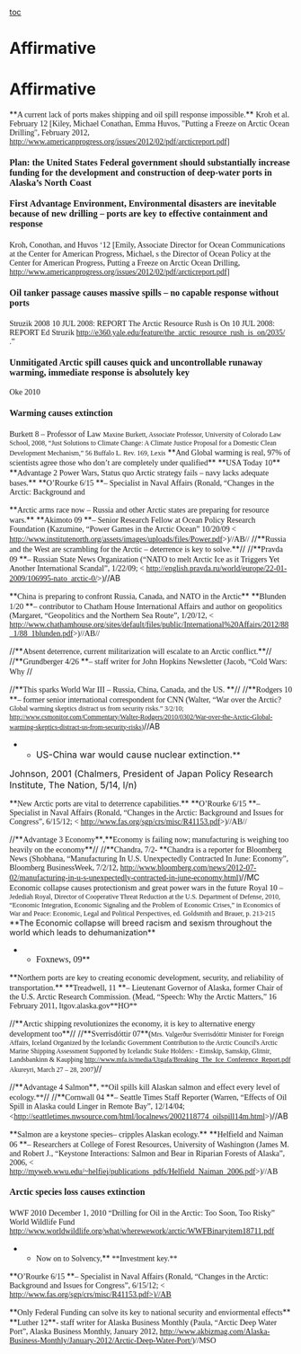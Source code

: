 [[toc]]
=Affirmative= 

=Affirmative= 
<span style="text-align: justify;">**<span style="font-family: 'Times New Roman','serif';">A current lack of ports makes shipping and oil spill response impossible.</span>**</span>
<span style="font-family: 'Times New Roman','serif';">Kroh et al. February 12 [Kiley, Michael Conathan, Emma Huvos, "Putting a Freeze on Arctic Ocean Drilling", February 2012, http://www.americanprogress.org/issues/2012/02/pdf/arcticreport.pdf]</span>
====<span style="font-family: 'Times New Roman','serif'; font-size: 16px; text-align: justify;">Plan: the United States Federal government should substantially increase funding for the development and construction of deep-water ports in Alaska’s North Coast</span>==== 
====<span style="font-family: 'Times New Roman','serif'; font-size: 16px; text-align: justify;">First Advantage Environment, Environmental disasters are inevitable because of new drilling – ports are key to effective containment and response</span>==== 
<span style="font-family: 'Times New Roman','serif'; text-align: justify;">Kroh, Conothan, and Huvos ‘12</span>
<span style="font-family: 'Times New Roman','serif'; text-align: justify;">[Emily, Associate Director for Ocean Communications at the Center for American Progress, Michael, s the Director of Ocean Policy at the Center for American Progress, Putting a Freeze on Arctic Ocean Drilling, http://www.americanprogress.org/issues/2012/02/pdf/arcticreport.pdf]</span>
====<span style="font-family: 'Times New Roman','serif'; font-size: 16px; text-align: justify;">Oil tanker passage causes massive spills – no capable response without ports</span>==== 
<span style="font-family: 'Times New Roman','serif'; text-align: justify;">Struzik 2008</span>
<span style="font-family: 'Times New Roman','serif'; text-align: justify;">10 JUL 2008: REPORT The Arctic Resource Rush is On 10 JUL 2008: REPORT Ed Struzik http://e360.yale.edu/feature/the_arctic_resource_rush_is_on/2035/</span>
<span style="font-family: 'Times New Roman','serif'; text-align: justify;">.”</span>
====<span style="font-family: 'Times New Roman','serif'; font-size: 16px; text-align: justify;">Unmitigated Arctic spill causes quick and uncontrollable runaway warming, immediate response is absolutely key</span>==== 
<span style="font-family: 'Times New Roman','serif'; text-align: justify;">Oke 2010</span>
====<span style="font-family: 'Times New Roman','serif'; font-size: 16px; text-align: justify;">Warming causes extinction</span>==== 
<span style="font-family: 'Times New Roman','serif'; text-align: justify;">Burkett 8 – Professor of Law</span>
<span style="font-family: 'Times New Roman','serif'; font-size: 12px; text-align: justify;">Maxine Burkett, Associate Professor, University of Colorado Law School, 2008, “Just Solutions to Climate Change: A Climate Justice Proposal for a Domestic Clean Development Mechanism,” 56 Buffalo L. Rev. 169, Lexis</span>
<span style="text-align: justify;">**<span style="font-family: 'Times New Roman','serif';">And Global warming is real, 97% of scientists agree those who don’t are completely under qualified</span>**</span>
<span style="text-align: justify;">**<span style="font-family: 'Times New Roman','serif';">USA Today 10</span>**</span>
<span style="text-align: justify;"> </span>
<span style="text-align: justify;">**<span style="font-family: 'Times New Roman','serif';">Advantage 2 Power Wars, Status quo Arctic strategy fails – navy lacks adequate bases.</span>**</span>
<span style="text-align: justify;">**<span style="font-family: 'Times New Roman','serif';">O’Rourke 6/15 </span>**<span style="font-family: 'Times New Roman','serif';">– Specialist in Naval Affairs (Ronald, “Changes in the Arctic: Background and </span></span>

<span style="text-align: justify;">**<span style="font-family: 'Times New Roman','serif';">Arctic arms race now – Russia and other Arctic states are preparing for resource wars.</span>**</span>
<span style="text-align: justify;">**<span style="font-family: 'Times New Roman','serif';">Akimoto 09 </span>**<span style="font-family: 'Times New Roman','serif';">– Senior Research Fellow at Ocean Policy Research Foundation (Kazumine, “Power Games in the Arctic Ocean” 10/20/09 < http://www.institutenorth.org/assets/images/uploads/files/Power.pdf>)//AB//</span></span>
<span style="font-family: 'Times New Roman','serif'; text-align: justify;"> </span>
//<span style="text-align: justify;">**<span style="font-family: 'Times New Roman','serif';">Russia and the West are scrambling for the Arctic – deterrence is key to solve.</span>**</span>//
//<span style="text-align: justify;">**<span style="font-family: 'Times New Roman','serif';">Pravda 09 </span>**<span style="font-family: 'Times New Roman','serif';">– Russian State News Organization (“NATO to melt Arctic Ice as it Triggers Yet Another International Scandal”, 1/22/09; < http://english.pravda.ru/world/europe/22-01-2009/106995-nato_arctic-0/>)</span></span>//AB

<span style="text-align: justify;">**<span style="font-family: 'Times New Roman','serif';">China is preparing to confront Russia, Canada, and NATO in the Arctic</span>**</span>
<span style="text-align: justify;">**<span style="font-family: 'Times New Roman','serif';">Blunden 1/20 </span>**<span style="font-family: 'Times New Roman','serif';">– contributor to Chatham House International Affairs and author on geopolitics (Margaret, “Geopolitics and the Northern Sea Route”, 1/20/12, < http://www.chathamhouse.org/sites/default/files/public/International%20Affairs/2012/88_1/88_1blunden.pdf>)//AB//</span></span>

//<span style="text-align: justify;">**<span style="font-family: 'Times New Roman','serif';">Absent deterrence, current militarization will escalate to an Arctic conflict.</span>**</span>//
//<span style="text-align: justify;">**<span style="font-family: 'Times New Roman','serif';">Grundberger 4/26 </span>**<span style="font-family: 'Times New Roman','serif';">– staff writer for John Hopkins Newsletter (Jacob, “Cold Wars: Why </span></span>//

//<span style="text-align: justify;">**<span style="font-family: 'Times New Roman','serif';">This sparks World War III – Russia, China, Canada, and the US. </span>**</span>//
//<span style="text-align: justify;">**<span style="font-family: 'Times New Roman','serif';">Rodgers 10 </span>**<span style="font-family: 'Times New Roman','serif';">– former senior international correspondent for CNN (Walter, “War over the Arctic? </span><span style="font-family: 'Times New Roman','serif'; font-size: 12px;">Global warming skeptics distract us from security risks.” 3/2/10; [[http://www.csmonitor.com/Commentary/Walter-Rodgers/2010/0302/War-over-the-Arctic-Global-warming-skeptics-distract-us-from-security-risks]])</span></span>//AB

**<span style="font-size: 16px;">US-China war would cause nuclear extinction.</span>**
<span style="font-size: 16px;">Johnson, 2001 (Chalmers, President of Japan Policy Research Institute, The Nation, 5/14, l/n)</span>

<span style="text-align: justify;">**<span style="font-family: 'Times New Roman','serif';">New Arctic ports are vital to deterrence capabilities.</span>**</span>
<span style="text-align: justify;">**<span style="font-family: 'Times New Roman','serif';">O’Rourke 6/15 </span>**<span style="font-family: 'Times New Roman','serif';">– Specialist in Naval Affairs (Ronald, “Changes in the Arctic: Background and Issues for Congress”, 6/15/12; < http://www.fas.org/sgp/crs/misc/R41153.pdf>)//AB//</span></span>

//<span style="text-align: justify;">**<span style="font-family: 'Times New Roman','serif';">Advantage 3 Economy</span>**<span style="font-family: 'Times New Roman','serif';">,</span>**<span style="font-family: 'Times New Roman','serif';">Economy is failing now; manufacturing is weighing too heavily on the economy</span>**</span>//
//<span style="text-align: justify;">**<span style="font-family: 'Times New Roman','serif';">Chandra, 7/2- </span>**<span style="font-family: 'Times New Roman','serif';">Chandra is a reporter for Bloomberg News (Shobhana, “Manufacturing In U.S. Unexpectedly Contracted In June: Economy”, Bloomberg BusinessWeek, 7/2/12, [[http://www.bloomberg.com/news/2012-07-02/manufacturing-in-u-s-unexpectedly-contracted-in-june-economy.html]])</span></span>//MC
<span style="font-family: 'Times New Roman','serif'; text-align: justify;">Economic collapse causes protectionism and great power wars in the future</span>
<span style="text-align: justify;"><span style="font-family: 'Times New Roman','serif';">Royal 10 – </span><span style="font-family: 'Times New Roman','serif'; font-size: 12px;">Jedediah Royal, Director of Cooperative Threat Reduction at the U.S. Department of Defense, 2010, “Economic Integration, Economic Signaling and the Problem of Economic Crises,” in Economics of War and Peace: Economic, Legal and Political Perspectives, ed. Goldsmith and Brauer, p. 213-215</span></span>
<span style="text-align: justify;">**The Economic collapse will breed racism and sexism throughout the world which leads to dehumanization**</span>
**<span style="font-family: 'Times New Roman','serif'; font-size: 16px;">Foxnews, 09</span>**

<span style="text-align: justify;">**<span style="font-family: 'Times New Roman','serif';">Northern ports are key to creating economic development, security, and reliability of transportation.</span>**</span>
<span style="text-align: justify;">**<span style="font-family: 'Times New Roman','serif';">Treadwell, 11 </span>**<span style="font-family: 'Times New Roman','serif';">– Lieutenant Governor of Alaska, former Chair of the U.S. Arctic Research Commission. (Mead, “Speech: Why the Arctic Matters,” 16 February 2011, ltgov.alaska.gov**HO**</span></span>

//<span style="text-align: justify;">**<span style="font-family: 'Times New Roman','serif';">Arctic shipping revolutionizes the economy, it is key to alternative energy development too</span>**</span>//
//<span style="text-align: justify;">**<span style="font-family: 'Times New Roman','serif';">Sverrisdóttir 07</span>**<span style="font-family: 'Times New Roman','serif';">(</span><span style="font-family: 'Times New Roman','serif'; font-size: 12px;">Mrs. Valgerður Sverrisdóttir Minister for Foreign Affairs, Iceland Organized by the Icelandic Government Contribution to the Arctic Council's Arctic Marine Shipping Assessment Supported by Icelandic Stake Holders: - Eimskip, Samskip, Glitnir, Landsbankinn & Kaupþing [[http://www.mfa.is/media/Utgafa/Breaking_The_Ice_Conference_Report.pdf]] Akureyri, March 27 – 28, 2007</span><span style="font-family: 'Times New Roman','serif';">)</span></span>//


//<span style="text-align: justify;">**<span style="font-family: 'Times New Roman','serif';">Advantage 4 Salmon</span>**<span style="font-family: 'Times New Roman','serif';">, **Oil spills kill Alaskan salmon and effect every level of ecology.**</span></span>//
//<span style="text-align: justify;">**<span style="font-family: 'Times New Roman','serif';">Cornwall 04 </span>**<span style="font-family: 'Times New Roman','serif';">– Seattle Times Staff Reporter (Warren, “Effects of Oil Spill in Alaska could Linger in Remote Bay”, 12/14/04; <http://seattletimes.nwsource.com/html/localnews/2002118774_oilspill14m.html>)</span></span>//AB

<span style="text-align: justify;">**<span style="font-family: 'Times New Roman','serif';">Salmon are a keystone species– cripples Alaskan ecology.</span>**</span>
<span style="text-align: justify;">**<span style="font-family: 'Times New Roman','serif';">Helfield and Naiman 06 </span>**<span style="font-family: 'Times New Roman','serif';">– Researchers at College of Forest Resources, University of Washington (James M. and Robert J., “Keystone Interactions: Salmon and Bear in Riparian Forests of Alaska”, 2006, < http://myweb.wwu.edu/~helfiej/publications_pdfs/Helfield_Naiman_2006.pdf>)//AB</span></span>
====<span style="font-family: 'Times New Roman','serif'; font-size: 16px; text-align: justify;">Arctic species loss causes extinction</span>==== 
<span style="font-family: 'Times New Roman','serif'; text-align: justify;">WWF 2010</span>
<span style="font-family: 'Times New Roman','serif'; text-align: justify;">December 1, 2010 “Drilling for Oil in the Arctic: Too Soon, Too Risky” World Wildlife Fund http://www.worldwildlife.org/what/wherewework/arctic/WWFBinaryitem18711.pdf</span>
**<span style="font-family: 'Times New Roman','serif';">Now on to Solvency,</span>**<span style="font-family: 'Times New Roman','serif';"> **Investment key.**</span>
<span style="text-align: justify;">**<span style="font-family: 'Times New Roman','serif';">O’Rourke 6/15 </span>**<span style="font-family: 'Times New Roman','serif';">– Specialist in Naval Affairs (Ronald, “Changes in the Arctic: Background and Issues for Congress”, 6/15/12; < [[http://www.fas.org/sgp/crs/misc/R41153.pdf%3e%29/AB|http://www.fas.org/sgp/crs/misc/R41153.pdf>)//AB]]</span></span>

<span style="text-align: justify;">**<span style="font-family: 'Times New Roman','serif';">Only Federal Funding can solve its key to national security and enviormental effects</span>**</span>
<span style="text-align: justify;">**<span style="font-family: 'Times New Roman','serif';">Luther 12</span>**<span style="font-family: 'Times New Roman','serif';">- staff writer for Alaska Business Monthly (Paula, “Arctic Deep Water Port”, Alaska Business Monthly, January 2012, [[http://www.akbizmag.com/Alaska-Business-Monthly/January-2012/Arctic-Deep-Water-Port/]])//MSO</span></span>